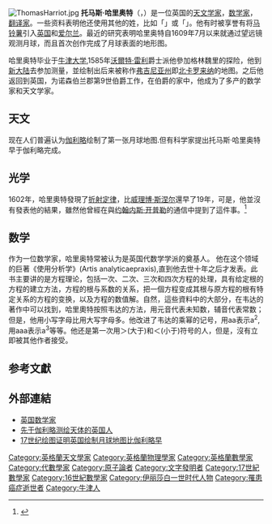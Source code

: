 [[File:ThomasHarriot.jpg|thumb]]
'''托马斯·哈里奥特'''（{{lang-en|Thomas Harriot}}，{{bd|約1560年||1621年|7月2日}}）是一位英国的[[天文学家|天文学家]]，[[数学家|数学家]]，[[翻译家|翻译家]]。一些资料表明他还使用其他的姓，比如「'''{{lang|en|Harriott}}'''」或「'''{{lang|en|Hariot}}'''」。他有时被享誉有将[[马铃薯|马铃薯]]引入[[英国|英国]]和[[爱尔兰|爱尔兰]]。最近的研究表明哈里奥特自1609年7月以来就通过望远镜观测月球，而且首次创作完成了月球表面的地形图。

哈里奥特毕业于[[牛津大学|牛津大学]],1585年[[沃爾特·雷利|沃爾特·雷利]]爵士派他參加格林魏里的探险，他到[[新大陆|新大陆]]去参加测量，並绘制出后来被称作[[弗吉尼亚州|弗吉尼亚州]]即[[北卡罗来纳|北卡罗来纳]]的地图。之后他返回到英国，为诺森伯兰郡第9世伯爵工作，在伯爵的家中，他成为了多产的数学家和天文学家。

== 天文 ==

现在人们普遍认为[[伽利略|伽利略]]绘制了第一张月球地图.但有科学家提出托马斯·哈里奥特早于伽利略完成。

== 光学 ==
1602年，哈里奧特發現了[[折射定律|折射定律]]，比[[威理博·斯涅尔|威理博·斯涅尔]]還早了19年，可是，他並沒有發表他的結果，雖然他曾經在與[[约翰内斯·开普勒|约翰内斯·开普勒]]的通信中提到了這件事。<ref>{{cite journal | author=Kwan, A., Dudley, J., and Lantz, E. | title=Who really discovered Snell's law? | journal=[[Physics_World|Physics World]] | year=2002 | volume=15 | issue=4 | pages=64 | url=http://physicsworldarchive.iop.org/index.cfm?action=summary&doc=15%2F4%2Fphwv15i4a44%40pwa-xml&qt= | access-date=2012-06-07 | archive-date=2007-03-03 | archive-url=https://web.archive.org/web/20070303030259/http://physicsworldarchive.iop.org/index.cfm?action=summary&doc=15%2F4%2Fphwv15i4a44%40pwa-xml&qt= | dead-url=no }}</ref>

== 数学 ==

作为一位数学家，哈里奥特常被认为是英国代数学学派的奠基人。
他在这个领域的巨著《使用分析学》(Artis analyticaepraxis),直到他去世十年之后才发表。此书主要讲的是方程理论，包括一次、二次、三次和四次方程的处理，具有给定根的方程的建立方法，方程的根与系数的关系，把一個方程变成其根与原方程的根有特定关系的方程的变换，以及方程的数值解。自然，這些資料中的大部分，在韦达的著作中可以找到，哈里奧特按照韦达的方法，用元音代表未知数，辅音代表常数；但是，他用小写字母比用大写字母多。他改进了韦达的乘幂的记号，用aa表示a<sup>2</sup>,用aaa表示a<sup>3</sup>等等。他还是第一次用＞(大于)和＜(小于)符号的人，但是，沒有立即被其他作者接受。

== 参考文獻 ==
{{reflist}}

==外部連結==
*[http://www.math.pu.edu.tw/celebrate/celebrate2/mathhistory/16th/page3.html 英国数学家]{{dead link|date=2018年3月 |bot=InternetArchiveBot |fix-attempted=yes }}
*[http://www.bbc.co.uk/china/lifeintheuk/story/2009/01/090114_english_galileo.shtml 先于伽利略测绘天体的英国人] {{Wayback|url=http://www.bbc.co.uk/china/lifeintheuk/story/2009/01/090114_english_galileo.shtml |date=20200925200545 }}
*[http://it.sohu.com/20090116/n261781495.shtml 17世纪绘图证明英国绘制月球地图比伽利略早] {{Wayback|url=http://it.sohu.com/20090116/n261781495.shtml |date=20200406194326 }}

{{Authority control}}
{{DEFAULTSORT:Harriot, Thomas}}
[[Category:英格蘭天文學家|Category:英格蘭天文學家]]
[[Category:英格蘭物理學家|Category:英格蘭物理學家]]
[[Category:英格蘭數學家|Category:英格蘭數學家]]
[[Category:代數學家|Category:代數學家]]
[[Category:原子論者|Category:原子論者]]
[[Category:文字發明者|Category:文字發明者]]
[[Category:17世紀數學家|Category:17世紀數學家]]
[[Category:16世紀數學家|Category:16世紀數學家]]
[[Category:伊丽莎白一世时代人物|Category:伊丽莎白一世时代人物]]
[[Category:罹患癌症逝世者|Category:罹患癌症逝世者]]
[[Category:牛津人|Category:牛津人]]